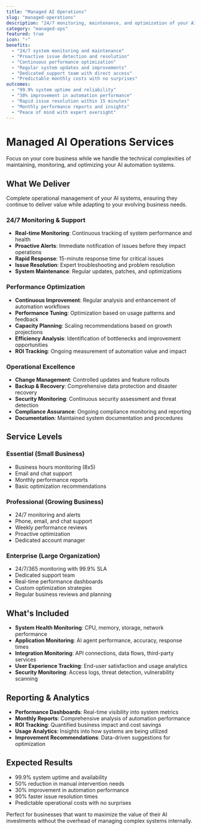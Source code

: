 ```yaml
---
title: "Managed AI Operations"
slug: "managed-operations"
description: "24/7 monitoring, maintenance, and optimization of your AI systems to ensure peak performance, maximum uptime, and continuous improvement of your automation investments."
category: "managed-ops"
featured: true
icon: "⚡"
benefits:
  - "24/7 system monitoring and maintenance"
  - "Proactive issue detection and resolution"
  - "Continuous performance optimization"
  - "Regular system updates and improvements"
  - "Dedicated support team with direct access"
  - "Predictable monthly costs with no surprises"
outcomes:
  - "99.9% system uptime and reliability"
  - "30% improvement in automation performance"
  - "Rapid issue resolution within 15 minutes"
  - "Monthly performance reports and insights"
  - "Peace of mind with expert oversight"
---
```


# Managed AI Operations Services

Focus on your core business while we handle the technical complexities of maintaining, monitoring, and optimizing your AI automation systems.

## What We Deliver

Complete operational management of your AI systems, ensuring they continue to deliver value while adapting to your evolving business needs.

### 24/7 Monitoring & Support

- **Real-time Monitoring**: Continuous tracking of system performance and health
- **Proactive Alerts**: Immediate notification of issues before they impact operations
- **Rapid Response**: 15-minute response time for critical issues
- **Issue Resolution**: Expert troubleshooting and problem resolution
- **System Maintenance**: Regular updates, patches, and optimizations

### Performance Optimization

- **Continuous Improvement**: Regular analysis and enhancement of automation workflows
- **Performance Tuning**: Optimization based on usage patterns and feedback
- **Capacity Planning**: Scaling recommendations based on growth projections
- **Efficiency Analysis**: Identification of bottlenecks and improvement opportunities
- **ROI Tracking**: Ongoing measurement of automation value and impact

### Operational Excellence

- **Change Management**: Controlled updates and feature rollouts
- **Backup & Recovery**: Comprehensive data protection and disaster recovery
- **Security Monitoring**: Continuous security assessment and threat detection
- **Compliance Assurance**: Ongoing compliance monitoring and reporting
- **Documentation**: Maintained system documentation and procedures

## Service Levels

### Essential (Small Business)
- Business hours monitoring (8x5)
- Email and chat support
- Monthly performance reports
- Basic optimization recommendations

### Professional (Growing Business)
- 24/7 monitoring and alerts
- Phone, email, and chat support
- Weekly performance reviews
- Proactive optimization
- Dedicated account manager

### Enterprise (Large Organization)
- 24/7/365 monitoring with 99.9% SLA
- Dedicated support team
- Real-time performance dashboards
- Custom optimization strategies
- Regular business reviews and planning

## What's Included

- **System Health Monitoring**: CPU, memory, storage, network performance
- **Application Monitoring**: AI agent performance, accuracy, response times
- **Integration Monitoring**: API connections, data flows, third-party services
- **User Experience Tracking**: End-user satisfaction and usage analytics
- **Security Monitoring**: Access logs, threat detection, vulnerability scanning

## Reporting & Analytics

- **Performance Dashboards**: Real-time visibility into system metrics
- **Monthly Reports**: Comprehensive analysis of automation performance
- **ROI Tracking**: Quantified business impact and cost savings
- **Usage Analytics**: Insights into how systems are being utilized
- **Improvement Recommendations**: Data-driven suggestions for optimization

## Expected Results

- 99.9% system uptime and availability
- 50% reduction in manual intervention needs
- 30% improvement in automation performance
- 90% faster issue resolution times
- Predictable operational costs with no surprises

Perfect for businesses that want to maximize the value of their AI investments without the overhead of managing complex systems internally.